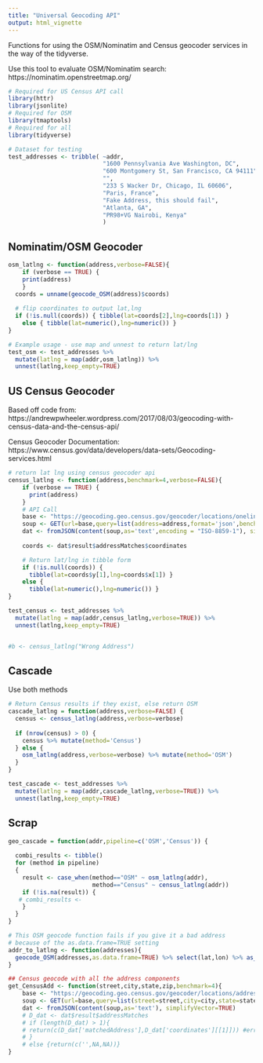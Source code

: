 ```yaml
---
title: "Universal Geocoding API"
output: html_vignette
---
```


Functions for using the OSM/Nominatim and Census geocoder services in the way of the tidyverse.


Use this tool to evaluate OSM/Nominatim search: https://nominatim.openstreetmap.org/

```r
# Required for US Census API call
library(httr)
library(jsonlite)
# Required for OSM
library(tmaptools) 
# Required for all
library(tidyverse) 

# Dataset for testing
test_addresses <- tribble( ~addr,
                           "1600 Pennsylvania Ave Washington, DC",
                           "600 Montgomery St, San Francisco, CA 94111",
                           "",
                           "233 S Wacker Dr, Chicago, IL 60606",
                           "Paris, France",
                           "Fake Address, this should fail",
                           "Atlanta, GA",
                           "PR98+VG Nairobi, Kenya"
                           )

```


## Nominatim/OSM Geocoder

```r
osm_latlng <- function(address,verbose=FALSE){
    if (verbose == TRUE) {
    print(address)
    }
  coords = unname(geocode_OSM(address)$coords)
  
  # flip coordinates to output lat,lng
  if (!is.null(coords)) { tibble(lat=coords[2],lng=coords[1]) }
    else { tibble(lat=numeric(),lng=numeric()) }
}

# Example usage - use map and unnest to return lat/lng
test_osm <- test_addresses %>% 
  mutate(latlng = map(addr,osm_latlng)) %>% 
  unnest(latlng,keep_empty=TRUE)
```

## US Census Geocoder

Based off code from: https://andrewpwheeler.wordpress.com/2017/08/03/geocoding-with-census-data-and-the-census-api/

Census Geocoder Documentation: https://www.census.gov/data/developers/data-sets/Geocoding-services.html

```r
# return lat lng using census geocoder api
census_latlng <- function(address,benchmark=4,verbose=FALSE){
    if (verbose == TRUE) {
      print(address)
    }
    # API Call
    base <- "https://geocoding.geo.census.gov/geocoder/locations/onelineaddress?"
    soup <- GET(url=base,query=list(address=address,format='json',benchmark=benchmark))
    dat <- fromJSON(content(soup,as='text',encoding = "ISO-8859-1"), simplifyVector=TRUE)
    
    coords <- dat$result$addressMatches$coordinates

    # Return lat/lng in tibble form
    if (!is.null(coords)) { 
      tibble(lat=coords$y[1],lng=coords$x[1]) }
    else { 
      tibble(lat=numeric(),lng=numeric()) }
}

test_census <- test_addresses %>% 
  mutate(latlng = map(addr,census_latlng,verbose=TRUE)) %>% 
  unnest(latlng,keep_empty=TRUE)


#b <- census_latlng("Wrong Address")

```

## Cascade

Use both methods

```r

# Return Census results if they exist, else return OSM
cascade_latlng = function(address,verbose=FALSE) {
  census <- census_latlng(address,verbose=verbose)
  
  if (nrow(census) > 0) {
    census %>% mutate(method='Census')
  } else {
    osm_latlng(address,verbose=verbose) %>% mutate(method='OSM')
  }
}

test_cascade <- test_addresses %>% 
  mutate(latlng = map(addr,cascade_latlng,verbose=TRUE)) %>% 
  unnest(latlng,keep_empty=TRUE)

```




## Scrap

```r

geo_cascade = function(addr,pipeline=c('OSM','Census')) {
  
  combi_results <- tibble()
  for (method in pipeline)
  {
    result <- case_when(method=="OSM" ~ osm_latlng(addr),
                        method=="Census" ~ census_latlng(addr))
    if (!is.na(result)) {
   # combi_results <- 
    }
  }
}

# This OSM geocode function fails if you give it a bad address
# because of the as.data.frame=TRUE setting
addr_to_latlng <- function(addresses){
  geocode_OSM(addresses,as.data.frame=TRUE) %>% select(lat,lon) %>% as_tibble()
}

## Census geocode with all the address components
get_CensusAdd <- function(street,city,state,zip,benchmark=4){
    base <- "https://geocoding.geo.census.gov/geocoder/locations/address?"
    soup <- GET(url=base,query=list(street=street,city=city,state=state,zip=zip,format='json',benchmark=benchmark))
    dat <- fromJSON(content(soup,as='text'), simplifyVector=TRUE)
    # D_dat <- dat$result$addressMatches
    # if (length(D_dat) > 1){
    # return(c(D_dat['matchedAddress'],D_dat['coordinates'][[1]])) #error will just return null, x[1] is lon, x[2] is lat
    # }
    # else {return(c('',NA,NA))}
}



```

